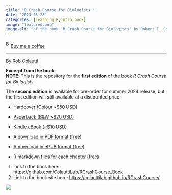 ```yaml
---
title: "R Crash Course for Biologists "
date: "2023-05-28"
categories: [Learning R,intro,book]
image: "featured.png"
image-alt: "of the book 'R Crash Course for Biologists' by Robert I. Colautti, featuring a white background with a circular, multicolored data visualization pattern radiating outward."
---
```


<link href="https://fonts.googleapis.com/css?family=Cookie" rel="stylesheet"><a class="bmc-button" target="_blank" href="https://www.buymeacoffee.com/JoscelinRocha">![Buy me a coffee](https://cdn.buymeacoffee.com/buttons/bmc-new-btn-logo.svg){alt="Buy me a coffee" width="15" height="21"}Buy me a coffee</a>

------------------------------------------------------------------------

By [Rob Colautti](https://colauttilab.github.io/RCrashCourse/1_fundamentals.html)

**Excerpt from the book:** \
**NOTE**: This is the repository for the **first edition** of the book *R Crash Course for Biologists*

The **second edition** is available for pre-order for summer 2024 release, but the first edition will still available at a discounted price:

-   [Hardcover (Colour \~\$50 USD)](https://github.com/ColauttiLab/RCrashCourse_Book#Hard-Cover-Link)

-   [Paperback (B&W \~\$20 USD)](https://github.com/ColauttiLab/RCrashCourse_Book#Paperback-Link)

-   [Kindle eBook (\~\$10 USD)](https://github.com/ColauttiLab/RCrashCourse_Book#Kindle-Link)

-   [A download in PDF format (free)](https://github.com/ColauttiLab/RCrashCourse_Book#Downloads)

-   [A download in ePUB format (free)](https://github.com/ColauttiLab/RCrashCourse_Book#Downloads)

-   [R markdown files for each chapter (free)](https://github.com/ColauttiLab/RCrashCourse_Book#Downloads)

1.  Link to the book here: <https://github.com/ColauttiLab/RCrashCourse_Book>
2.  Link to the book site here: <https://colauttilab.github.io/RCrashCourse/>

![](featured.png)
